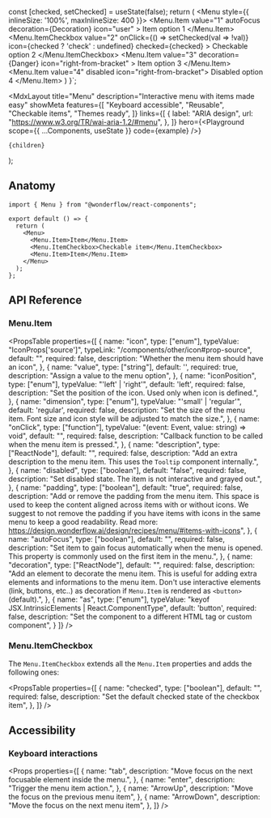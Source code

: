 
  const [checked, setChecked] = useState(false);
  return (
    <Menu style={{ inlineSize: '100%', maxInlineSize: 400 }}>
      <Menu.Item
        value="1"
        autoFocus
        decoration={<Chip dimension="small">Decoration</Chip>}
        icon="user"
      >
      Item option 1
      </Menu.Item>
      <Menu.ItemCheckbox
        value="2"
        onClick={() => setChecked(val => !val)}
        icon={checked ? 'check' : undefined}
        checked={checked}
      >
        Checkable option 2
      </Menu.ItemCheckbox>
      <Separator />
      <Menu.Item
        value="3"
        decoration={<Text size={14} sentiment="danger">Danger</Text>}
        icon="right-from-bracket"
      >
        Item option 3
      </Menu.Item>
      <Menu.Item value="4" disabled icon="right-from-bracket">
        Disabled option 4
      </Menu.Item>
    </Menu>
  )
}`;

  <MdxLayout
    title="Menu"
    description="Interactive menu with items made easy"
    showMeta
    features={[
      "Keyboard accessible",
      "Reusable",
      "Checkable items",
      "Themes ready",
    ]}
    links={[
      {
        label: "ARIA design",
        url: "https://www.w3.org/TR/wai-aria-1.2/#menu",
      },
    ]}
    hero={<Playground scope={{ ...Components, useState }} code={example} />}
  >
    {children}
  </MdxLayout>
);

## Anatomy

```tsx highlight=1,5-9
import { Menu } from "@wonderflow/react-components";

export default () => {
  return (
    <Menu>
      <Menu.Item>Item</Menu.Item>
      <Menu.ItemCheckbox>Checkable item</Menu.ItemCheckbox>
      <Menu.Item>Item</Menu.Item>
    </Menu>
  );
};
```

## API Reference

### Menu.Item

<PropsTable
  properties={[
    {
      name: "icon",
      type: ["enum"],
      typeValue: "IconProps['source']",
      typeLink: "/components/other/icon#prop-source",
      default: "",
      required: false,
      description: "Whether the menu item should have an icon",
    },
    {
      name: "value",
      type: ["string"],
      default: '',
      required: true,
      description: "Assign a value to the menu option",
    },
    {
      name: "iconPosition",
      type: ["enum"],
      typeValue: "'left' | 'right'",
      default: 'left',
      required: false,
      description: "Set the position of the icon. Used only when icon is defined.",
    },
    {
      name: "dimension",
      type: ["enum"],
      typeValue: "'small' | 'regular'",
      default: 'regular',
      required: false,
      description: "Set the size of the menu item. Font size and icon style will be adjusted to match the size.",
    },
    {
      name: "onClick",
      type: ["function"],
      typeValue: "(event: Event, value: string) => void",
      default: "",
      required: false,
      description: "Callback function to be called when the menu item is pressed.",
    },
    {
      name: "description",
      type: ["ReactNode"],
      default: "",
      required: false,
      description: "Add an extra description to the menu item. This uses the `Tooltip` component internally.",
    },
    {
      name: "disabled",
      type: ["boolean"],
      default: "false",
      required: false,
      description: "Set disabled state. The item is not interactive and grayed out.",
    },
    {
      name: "padding",
      type: ["boolean"],
      default: "true",
      required: false,
      description: "Add or remove the padding from the menu item. This space is used to keep the content aligned across items with or without icons. We suggest to not remove the padding if you have items with icons in the same menu to keep a good readability. Read more: https://design.wonderflow.ai/design/recipes/menu/#items-with-icons",
    },
    {
      name: "autoFocus",
      type: ["boolean"],
      default: "",
      required: false,
      description:
        "Set item to gain focus automatically when the menu is opened. This property is commonly used on the first item in the menu.",
    },
    {
      name: "decoration",
      type: ["ReactNode"],
      default: "",
      required: false,
      description:
        "Add an element to decorate the menu item. This is useful for adding extra elements and informations to the menu item. Don't use interactive elements (link, buttons, etc..) as decoration if `Menu.Item` is rendered as `<button>` (default).",
    },
    {
      name: "as",
      type: ["enum"],
      typeValue: "keyof JSX.IntrinsicElements | React.ComponentType<any>",
      default: 'button',
      required: false,
      description:
        "Set the component to a different HTML tag or custom component",
    }
  ]}
/>

### Menu.ItemCheckbox

The `Menu.ItemCheckbox` extends all the `Menu.Item` properties and adds the following ones:

<PropsTable
  properties={[
    {
      name: "checked",
      type: ["boolean"],
      default: "",
      required: false,
      description: "Set the default checked state of the checkbox item",
    },
  ]}
/>

## Accessibility

### Keyboard interactions

<Props
  properties={[
    {
      name: "tab",
      description: "Move focus on the next focusable element inside the menu.",
    },
    {
      name: "enter",
      description: "Trigger the menu item action.",
    },
    {
      name: "ArrowUp",
      description: "Move the focus on the previous menu item",
    },
    {
      name: "ArrowDown",
      description: "Move the focus on the next menu item",
    },
  ]}
/>
